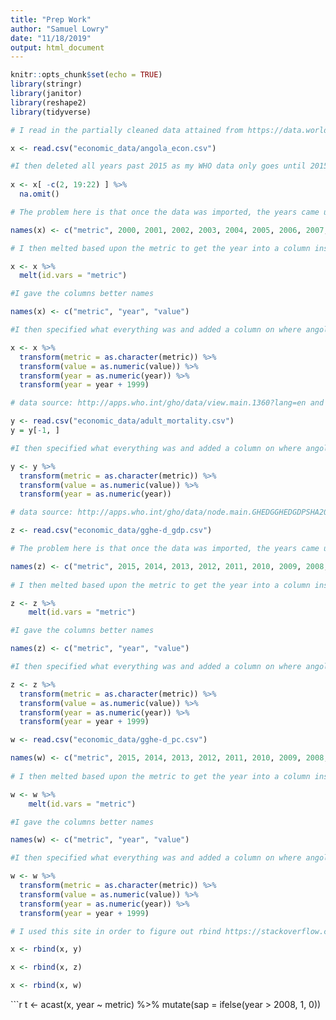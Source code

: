 ```yaml
---
title: "Prep Work"
author: "Samuel Lowry"
date: "11/18/2019"
output: html_document
---
```


```r
knitr::opts_chunk$set(echo = TRUE)
library(stringr)
library(janitor)
library(reshape2)
library(tidyverse)
```

```r
# I read in the partially cleaned data attained from https://data.worldbank.org/country/angola?view=chart

x <- read.csv("economic_data/angola_econ.csv")

#I then deleted all years past 2015 as my WHO data only goes until 2015
  
x <- x[ -c(2, 19:22) ] %>% 
  na.omit() 

# The problem here is that once the data was imported, the years came up with x in front of them, so I renamed them all. 

names(x) <- c("metric", 2000, 2001, 2002, 2003, 2004, 2005, 2006, 2007, 2008, 2009, 2010, 2011, 2012, 2013, 2014, 2015)

# I then melted based upon the metric to get the year into a column instead of row. 

x <- x %>% 
  melt(id.vars = "metric") 

#I gave the columns better names

names(x) <- c("metric", "year", "value")

#I then specified what everything was and added a column on where angola was recieving an IMF loan or not. Information on that found here: https://www.imf.org/external/np/fin/tad/extarr2.aspx?memberKey1=23&date1key=2019-10-31

x <- x %>% 
  transform(metric = as.character(metric)) %>%
  transform(value = as.numeric(value)) %>% 
  transform(year = as.numeric(year)) %>% 
  transform(year = year + 1999) 
```


```r
# data source: http://apps.who.int/gho/data/view.main.1360?lang=en and I got rid of the first row because it was for 2016, and we are just working with 2000-2015

y <- read.csv("economic_data/adult_mortality.csv") 
y = y[-1, ]

#I then specified what everything was and added a column on where angola was recieving an IMF loan or not. Information on that found here: https://www.imf.org/external/np/fin/tad/extarr2.aspx?memberKey1=23&date1key=2019-10-31

y <- y %>% 
  transform(metric = as.character(metric)) %>%
  transform(value = as.numeric(value)) %>% 
  transform(year = as.numeric(year)) 
```

```r
# data source: http://apps.who.int/gho/data/node.main.GHEDGGHEDGDPSHA2011?lang=en

z <- read.csv("economic_data/gghe-d_gdp.csv") 

# The problem here is that once the data was imported, the years came up with x in front of them, so I renamed them all.

names(z) <- c("metric", 2015, 2014, 2013, 2012, 2011, 2010, 2009, 2008, 2007, 2006, 2005, 2004, 2003, 2002, 2001, 2000)
 
# I then melted based upon the metric to get the year into a column instead of row. 

z <- z %>% 
    melt(id.vars = "metric")

#I gave the columns better names

names(z) <- c("metric", "year", "value")

#I then specified what everything was and added a column on where angola was recieving an IMF loan or not. Information on that found here: https://www.imf.org/external/np/fin/tad/extarr2.aspx?memberKey1=23&date1key=2019-10-31

z <- z %>% 
  transform(metric = as.character(metric)) %>%
  transform(value = as.numeric(value)) %>% 
  transform(year = as.numeric(year)) %>% 
  transform(year = year + 1999) 
```

```r
w <- read.csv("economic_data/gghe-d_pc.csv") 

names(w) <- c("metric", 2015, 2014, 2013, 2012, 2011, 2010, 2009, 2008, 2007, 2006, 2005, 2004, 2003, 2002, 2001, 2000)
 
# I then melted based upon the metric to get the year into a column instead of row. 

w <- w %>% 
    melt(id.vars = "metric")

#I gave the columns better names

names(w) <- c("metric", "year", "value")

#I then specified what everything was and added a column on where angola was recieving an IMF loan or not. Information on that found here: https://www.imf.org/external/np/fin/tad/extarr2.aspx?memberKey1=23&date1key=2019-10-31

w <- w %>% 
  transform(metric = as.character(metric)) %>%
  transform(value = as.numeric(value)) %>% 
  transform(year = as.numeric(year)) %>% 
  transform(year = year + 1999) 
```

```r
# I used this site in order to figure out rbind https://stackoverflow.com/questions/10358680/adding-a-one-dataframe-to-the-the-end-of-another-data-frame-in-r and then compiled all the needed data into 

x <- rbind(x, y)

x <- rbind(x, z)

x <- rbind(x, w)


```

```r
t <- acast(x, year ~ metric) %>% 
  mutate(sap = ifelse(year > 2008, 1, 0))

